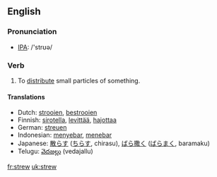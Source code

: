 ==English==
=== Pronunciation ===
*[[w:IPA|IPA]]: /'strʊə/

=== Verb ===
{{irregverb|'''to strew'''|'''[[strews]]'''|'''[[strewed]]'''|'''[[strewn]] '''or''' [[strewed]]'''|'''[[strewing]]'''}}

# To [[distribute]] small particles of something.

==== Translations ====
*Dutch: [[strooien]], [[bestrooien]]
*Finnish: [[sirotella]], [[levittää]], [[hajottaa]]
*German: [[streuen]]
*Indonesian: [[sebar|menyebar]], [[tebar|menebar]]
*Japanese: [[散らす]] ([[ちらす]], chirasu), [[ばら撒く]] ([[ばらまく]], baramaku)
*Telugu: [[వెదజల్లు]] (vedajallu)

[[fr:strew]]
[[uk:strew]]